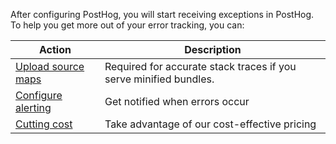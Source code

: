 After configuring PostHog, you will start receiving exceptions in PostHog. To help you get more out of your error tracking, you can:

| Action | Description |
|--------|-------------|
| [Upload source maps](/docs/error-tracking/upload-source-maps/nextjs) | Required for accurate stack traces if you serve minified bundles. |
| [Configure alerting](/docs/error-tracking/alerting) | Get notified when errors occur |
| [Cutting cost](/docs/error-tracking/cost-optimization) | Take advantage of our cost-effective pricing |